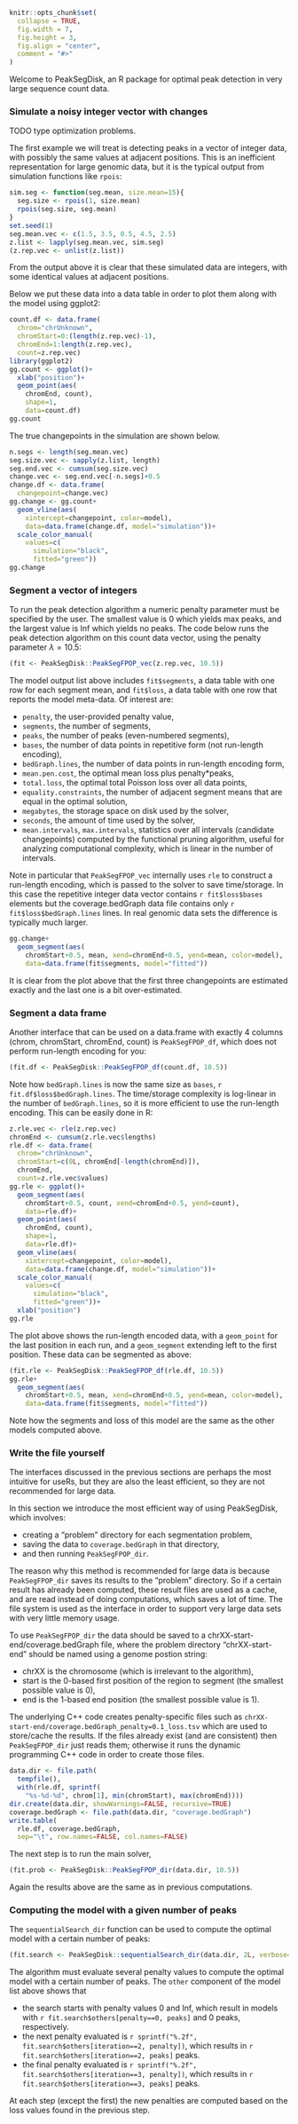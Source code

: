 <!--
%\VignetteEngine{knitr::knitr}
%\VignetteIndexEntry{Usage example}
-->

```r
knitr::opts_chunk$set(
  collapse = TRUE,
  fig.width = 7,
  fig.height = 3,
  fig.align = "center",
  comment = "#>"
)
```

Welcome to PeakSegDisk, an R package for optimal peak
detection in very large sequence count data. 

### Simulate a noisy integer vector with changes

TODO type optimization problems.

The first example we will treat is detecting peaks in a vector of
integer data, with possibly the same values at adjacent
positions. This is an inefficient representation for large genomic
data, but it is the typical output from simulation functions like
`rpois`:

```r
sim.seg <- function(seg.mean, size.mean=15){
  seg.size <- rpois(1, size.mean)
  rpois(seg.size, seg.mean)
}
set.seed(1)
seg.mean.vec <- c(1.5, 3.5, 0.5, 4.5, 2.5)
z.list <- lapply(seg.mean.vec, sim.seg)
(z.rep.vec <- unlist(z.list))
```

From the output above it is clear that these simulated data are
integers, with some identical values at adjacent positions. 

Below we put these data into a data table in order to plot them along
with the model using ggplot2:

```r
count.df <- data.frame(
  chrom="chrUnknown",
  chromStart=0:(length(z.rep.vec)-1),
  chromEnd=1:length(z.rep.vec),
  count=z.rep.vec)
library(ggplot2)
gg.count <- ggplot()+
  xlab("position")+
  geom_point(aes(
    chromEnd, count),
    shape=1,
    data=count.df)
gg.count
```

The true changepoints in the simulation are shown below.

```r
n.segs <- length(seg.mean.vec)
seg.size.vec <- sapply(z.list, length)
seg.end.vec <- cumsum(seg.size.vec)
change.vec <- seg.end.vec[-n.segs]+0.5
change.df <- data.frame(
  changepoint=change.vec)
gg.change <- gg.count+
  geom_vline(aes(
    xintercept=changepoint, color=model),
    data=data.frame(change.df, model="simulation"))+
  scale_color_manual(
    values=c(
      simulation="black",
      fitted="green"))
gg.change
```

### Segment a vector of integers

To run the peak detection algorithm a numeric penalty parameter must
be specified by the user. The smallest value is 0 which yields max
peaks, and the largest value is Inf which yields no peaks. The code
below runs the peak detection algorithm on this count data vector,
using the penalty parameter $\lambda = 10.5$:

```r
(fit <- PeakSegDisk::PeakSegFPOP_vec(z.rep.vec, 10.5))
```

The model output list above includes `fit$segments`, a data table with
one row for each segment mean, and `fit$loss`, a data table with one
row that reports the model meta-data. Of interest are:

* `penalty`, the user-provided penalty value,
* `segments`, the number of segments,
* `peaks`, the number of peaks (even-numbered segments),
* `bases`, the number of data points in repetitive form (not run-length encoding),
* `bedGraph.lines`, the number of data points in run-length encoding form,
* `mean.pen.cost`, the optimal mean loss plus penalty*peaks,
* `total.loss`, the optimal total Poisson loss over all data points, 
* `equality.constraints`, the number of adjacent segment means that are equal in the optimal solution,
* `megabytes`, the storage space on disk used by the solver,
* `seconds`, the amount of time used by the solver,
* `mean.intervals`, `max.intervals`, statistics over all intervals
  (candidate changepoints) computed by the functional pruning
  algorithm, useful for analyzing computational complexity, which is
  linear in the number of intervals.
  
Note in particular that `PeakSegFPOP_vec` internally uses `rle` to
construct a run-length encoding, which is passed to the solver to save
time/storage. In this case the repetitive integer data vector contains
`r fit$loss$bases` elements but the coverage.bedGraph data file
contains only `r fit$loss$bedGraph.lines` lines. In real genomic data
sets the difference is typically much larger.

```r
gg.change+
  geom_segment(aes(
    chromStart+0.5, mean, xend=chromEnd+0.5, yend=mean, color=model),
    data=data.frame(fit$segments, model="fitted"))
```

It is clear from the plot above that the first three changepoints are
estimated exactly and the last one is a bit over-estimated.

### Segment a data frame

Another interface that can be used on a data.frame with exactly 4
columns (chrom, chromStart, chromEnd, count) is `PeakSegFPOP_df`,
which does not perform run-length encoding for you:

```r
(fit.df <- PeakSegDisk::PeakSegFPOP_df(count.df, 10.5))
```

Note how `bedGraph.lines` is now the same size as `bases`,
`r fit.df$loss$bedGraph.lines`. The time/storage complexity is
log-linear in the number of `bedGraph.lines`, so it is more efficient
to use the run-length encoding. This can be easily done in R:

```r
z.rle.vec <- rle(z.rep.vec)
chromEnd <- cumsum(z.rle.vec$lengths)
rle.df <- data.frame(
  chrom="chrUnknown",
  chromStart=c(0L, chromEnd[-length(chromEnd)]),
  chromEnd,
  count=z.rle.vec$values)
gg.rle <- ggplot()+
  geom_segment(aes(
    chromStart+0.5, count, xend=chromEnd+0.5, yend=count),
    data=rle.df)+
  geom_point(aes(
    chromEnd, count),
    shape=1,
    data=rle.df)+
  geom_vline(aes(
    xintercept=changepoint, color=model),
    data=data.frame(change.df, model="simulation"))+
  scale_color_manual(
    values=c(
      simulation="black",
      fitted="green"))+
  xlab("position")
gg.rle
```

The plot above shows the run-length encoded data, with a `geom_point`
for the last position in each run, and a `geom_segment` extending left
to the first position. These data can be segmented as above:

```r
(fit.rle <- PeakSegDisk::PeakSegFPOP_df(rle.df, 10.5))
gg.rle+
  geom_segment(aes(
    chromStart+0.5, mean, xend=chromEnd+0.5, yend=mean, color=model),
    data=data.frame(fit$segments, model="fitted"))
```

Note how the segments and loss of this model are the same as the other
models computed above.

### Write the file yourself

The interfaces discussed in the previous sections are perhaps the most
intuitive for useRs, but they are also the least efficient, so they
are not recommended for large data. 

In this section we introduce the most efficient way of using PeakSegDisk, which involves:

* creating a "problem" directory for each segmentation problem,
* saving the data to `coverage.bedGraph` in that directory,
* and then running `PeakSegFPOP_dir`.

The reason why this method is recommended for large data is because
`PeakSegFPOP_dir` saves its results to the "problem" directory. So
if a certain result has already been computed, these result files are
used as a cache, and are read instead of doing computations, which
saves a lot of time. 
The file system is used as the interface in
order to support very large data sets with very little memory usage.

To use `PeakSegFPOP_dir` the data should be saved to a
chrXX-start-end/coverage.bedGraph file, where the problem directory
"chrXX-start-end" should be named using a genome postion string:

* chrXX is the chromosome (which is irrelevant to the algorithm),
* start is the 0-based first position of the region to segment (the smallest possible value is 0),
* end is the 1-based end position (the smallest possible value is 1).

The underlying C++ code
creates penalty-specific files such as
`chrXX-start-end/coverage.bedGraph_penalty=0.1_loss.tsv` which
are used to store/cache the results. 
If the files already exist (and
are consistent) then `PeakSegFPOP_dir` just reads them; otherwise it
runs the dynamic programming C++ code in order to create those files.

```r
data.dir <- file.path(
  tempfile(),
  with(rle.df, sprintf(
    "%s-%d-%d", chrom[1], min(chromStart), max(chromEnd))))
dir.create(data.dir, showWarnings=FALSE, recursive=TRUE)
coverage.bedGraph <- file.path(data.dir, "coverage.bedGraph")
write.table(
  rle.df, coverage.bedGraph,
  sep="\t", row.names=FALSE, col.names=FALSE)
```

The next step is to run the main solver, 

```r
(fit.prob <- PeakSegDisk::PeakSegFPOP_dir(data.dir, 10.5))
```

Again the results above are the same as in previous computations.

### Computing the model with a given number of peaks

The `sequentialSearch_dir` function can be used to compute the
optimal model with a certain number of peaks:

```r
(fit.search <- PeakSegDisk::sequentialSearch_dir(data.dir, 2L, verbose=1))
```

The algorithm must evaluate several penalty values to compute the
optimal model with a certain number of peaks. The `other` component of
the model list above shows that

* the search starts with penalty values 0 and Inf, which result in models
  with `r fit.search$others[penalty==0, peaks]` and 0 peaks, respectively.
* the next penalty evaluated is `r sprintf("%.2f", fit.search$others[iteration==2, penalty])`, 
  which results in `r fit.search$others[iteration==2, peaks]` peaks.
* the final penalty evaluated is `r sprintf("%.2f", fit.search$others[iteration==3, penalty])`, 
  which results in `r fit.search$others[iteration==3, peaks]` peaks.
  
At each step (except the first) the new penalties are computed based
on the loss values found in the previous step.

